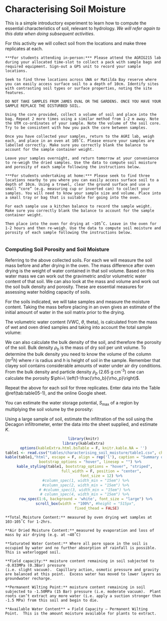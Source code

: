 # Characterising Soil Moisture {#E5_1 -}

This is a simple introductory experiment to learn how to compute the essential characteristics of soil, relevant to hydrology. *We will refer again to this data when doing subsequent activities*. 

For this activity we will collect soil from the locations and make three replicates at each.

```block2
***For students attending in-person:*** Please attend the AGRIG215 lab during your allocated time-slot to collect a pack with sample bags and required equipment. Sign-out a GPS unit to record your sample locations.

Seek to find three locations across UWA or Matilda Bay reserve where you can easily access surface soil to a depth of 10cm. Identify sites with contrasting soil types or surface properties, noting the site features.

DO NOT TAKE SAMPLES FROM JAMES OVAL OR THE GARDENS. ONCE YOU HAVE YOUR SAMPLE REPLACE THE DISTURBED SOIL.

Using the core provided, collect a volume of soil and place into the bag. Repeat 2 more times using a similar method from 1-2 m away. Note the UTM co-ordinates of your sample. Note the volume of the soil core. Try to be consistent with how you pack the core between samples.

Once you have collected your samples, return to the AGRI lab, weigh each, and place in an oven at 105˚C. Please ensure your samples are labelled correctly. Make sure you correctly blank the balance to account for the sample container weight.

Leave your samples overnight, and return tomorrow at your convenience to re-weigh the dried samples. Use the data to compute soil moisture and porosity of each sample following the instructions below. 

```

```block2

***For students undertaking at home:*** Please seek to find three locations nearby to you where you can easily access surface soil to a depth of 10cm. Using a trowel, clear the ground surface and use a small “core” (e.g. measuring cup or inverted can) to collect your samples. You will need to know your sample size and volume. Place into a small tray or bag that is suitable for going into the oven. 

For each sample use a kitchen balance to record the sample weight. Make sure you correctly blank the balance to account for the sample container weight. 

Then place into the oven for drying at ~105˚C. Leave in the oven for 1-2 hours and then re-weigh. Use the data to compute soil moisture and porosity of each sample following the instructions below.
 
```

### Computing Soil Porosity and Soil Moisture {#E5_2 -}

Referring to the above collected soils. For each we will measure the soil mass before and after drying in the oven. The mass difference after oven drying is the weight of water contained in that soil volume. Based on this water mass we can work out the gravimetric and/or volumetric water content of that soil. We can also look at the mass and volume and work out the soil bulk density and porosity. These are essential measures for assessing water holding capacity of soils.

For the soils indicated, we will take samples and measure the moisture content. Taking the mass before placing in an oven gives an estimate of the initial amount of water in the soil matrix prior to the drying. 

The volumetric water content (VWC, $\theta$, theta), is calculated from the mass of wet and oven dried samples and taking into account the total sample volume:

<center>
\begin{equation}
\theta=\frac{V_w}{V_T}=\frac{\left(M_{\text{sample}}-M_{\text{dry}}\right)}{V_T\ \rho_w}
(\#eq:exercise5-1)
\end{equation}
</center>

We can also calculate the bulk density of the soil, and therefore the porosity of the soil. Bulk density $\rho_b$ is the mass of dry soil per unit volume. To determine the bulk density you need to know the volume of the column ($\pi r^2 h$) where $r$ is radius and $h$ is height of soil in the sample. Remember that clayey soil contains considerable amounts of water under air dry conditions. 
From the bulk density and particle density $\rho_p$ (2.65 g cm^-3^) one can calculate the porosity $\phi=\ \left(1-\frac{\rho_b}{\rho_p}\right)$.

Repeat the above for each soil for three replicates. Enter data into the Table \@ref(tab:table05-1), and the online Google sheet.

You can estimate the water storage potential, $S_{\text{max}}$ of a region by multiplying the soil volume by the porosity:	

<center>
\begin{equation}
S_{max}=\ \phi{\ V}_{soil}
(\#eq:exercise5-2)
\end{equation}
</center>

Using a large sample of soil, estimate the infiltration of the soil using the Decagon infiltrometer, enter the data into the sheet supplied, and estimate $K$.

<center>
```r
library(knitr)
library(kableExtra)
options(kableExtra.html.bsTable = F, knitr.kable.NA = '')
table1 <- read.csv("tables/characterising_soil_moisture/table1.csv", check.names=FALSE)
kable(table1,"html", escape = F, align = rep('l'), caption = "Summary of soil properties. Click [here](https://docs.google.com/spreadsheets/d/1GgQBiI7hPVGUm3E9uXW8aHima0BIPgoXSg63Havb60o/edit#gid=0) for the Google Sheets version.",
      bootstrap_options = "hover", linesep = "") %>%
  kable_styling(table1, bootstrap_options = "hover", "striped", 
                full_width = F, position = "center",
                font_size = 12) %>%
  #column_spec(1, width_min = "15em") %>%
  #column_spec(2, width_min = "15em") %>%
 # #column_spec(3, width_min = "15em") %>%
 # column_spec(4, width_min = "15em") %>%
  row_spec(1:6, background = 'white', font_size = "large") %>%
  scroll_box(width = "100%", #height = "515px",
             fixed_thead = FALSE) 
```
</center>

```block2
**Total Moisture Content:** measured by oven drying wet samples at 103-105˚C for 1-2hrs.

**Air Dried Moisture Content:** measured by evaporation and loss of mass by air drying (e.g. at ~40˚C)

**Saturated Water Content:** Where all pore space in the soil is occupied by water and no further absorption of rainfall is possible.  This is waterlogged soil.

**Field capacity:** moisture content remaining in soil subjected to -0.033MPa (0.3Bar) pressure 
(i.e. slight vacuum).  Capillary action, osmotic pressure and gravity are balanced at this point.  Excess water has moved to lower layers as groundwater recharge.

**Permanent Wilting Point:** moisture content remaining in soil subjected to -1.50MPa (15 Bar) pressure (i.e. moderate vacuum).  Plant roots can’t extract any more water (i.e. apply a suction stronger than -1.5 MPa) from this soil and begin to die. 

**Available Water Content** = Field Capacity – Permanent Wilting Point.  This is the amount moisture available for plants to extract.

```